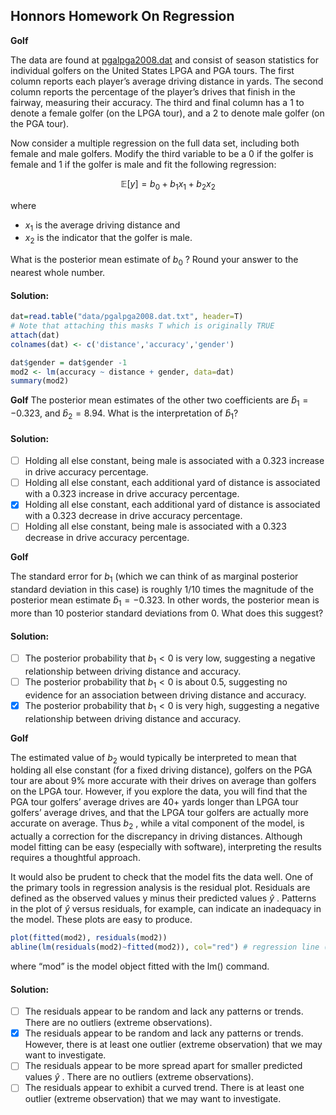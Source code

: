 ## Honnors Homework On Regression

::: {#exr-hregression-golf-1}
[**Golf**]{.column-margin}

The data are found at [pgalpga2008.dat](http://www.stat.ufl.edu/~winner/data/pgalpga2008.dat) and consist of season statistics for individual golfers on the United States LPGA and PGA tours. The first column reports each player's average driving distance in yards. The second column reports the percentage of the player's drives that finish in the fairway, measuring their accuracy. The third and final column has a 1 to denote a female golfer (on the LPGA tour), and a 2 to denote male golfer (on the PGA tour).

Now consider a multiple regression on the full data set, including both female and male golfers. Modify the third variable to be a 0 if the golfer is female and 1 if the golfer is male and fit the following regression:

$$\mathbb{E}[y] = b_0 + b_1x_1 + b_2x_2$$

where

-   $x_1$ is the average driving distance and
-   $x_2$ is the indicator that the golfer is male.

What is the posterior mean estimate of $b_0$ ? Round your answer to the nearest whole number.
:::

::: {.solution .callout-tip collapse="true"}
#### Solution:

```r
dat=read.table("data/pgalpga2008.dat.txt", header=T)
# Note that attaching this masks T which is originally TRUE
attach(dat)
colnames(dat) <- c('distance','accuracy','gender')

dat$gender = dat$gender -1
mod2 <- lm(accuracy ~ distance + gender, data=dat)
summary(mod2)
```
:::

::: {#exr-hregression-golf-2}
[**Golf**]{.column-margin} The posterior mean estimates of the other two coefficients are $\hat{b}_1=−0.323$, and $\hat{b}_2=8.94$. What is the interpretation of $\hat{b}_1$?
:::

::: {.solution .callout-tip collapse="true"}
#### Solution:

-   [ ] Holding all else constant, being male is associated with a 0.323 increase in drive accuracy percentage.
-   [ ] Holding all else constant, each additional yard of distance is associated with a 0.323 increase in drive accuracy percentage.
-   [x] Holding all else constant, each additional yard of distance is associated with a 0.323 decrease in drive accuracy percentage.
-   [ ] Holding all else constant, being male is associated with a 0.323 decrease in drive accuracy percentage.
:::

::: {#exr-hregression-golf-3}
[**Golf**]{.column-margin}

The standard error for $b_1$ (which we can think of as marginal posterior standard deviation in this case) is roughly 1/10 times the magnitude of the posterior mean estimate $\hat{b}_1=−0.323$. In other words, the posterior mean is more than 10 posterior standard deviations from 0. What does this suggest?
:::

::: {.solution .callout-tip collapse="true"}
#### Solution:

-   [ ] The posterior probability that $b_1<0$ is very low, suggesting a negative relationship between driving distance and accuracy.
-   [ ] The posterior probability that $b_1<0$ is about 0.5, suggesting no evidence for an association between driving distance and accuracy.
-   [x] The posterior probability that $b_1<0$ is very high, suggesting a negative relationship between driving distance and accuracy.
:::

::: {#exr-hregression-golf-4}
[**Golf**]{.column-margin}

The estimated value of $b_2$ would typically be interpreted to mean that holding all else constant (for a fixed driving distance), golfers on the PGA tour are about 9% more accurate with their drives on average than golfers on the LPGA tour. However, if you explore the data, you will find that the PGA tour golfers' average drives are 40+ yards longer than LPGA tour golfers' average drives, and that the LPGA tour golfers are actually more accurate on average. Thus $b_2$ , while a vital component of the model, is actually a correction for the discrepancy in driving distances. Although model fitting can be easy (especially with software), interpreting the results requires a thoughtful approach.

It would also be prudent to check that the model fits the data well. One of the primary tools in regression analysis is the residual plot. Residuals are defined as the observed values y minus their predicted values  $\hat{y}$ . Patterns in the plot of  $\hat{y}$ versus residuals, for example, can indicate an inadequacy in the model. These plots are easy to produce.

```r
plot(fitted(mod2), residuals(mod2))
abline(lm(residuals(mod2)~fitted(mod2)), col="red") # regression line (y~x)
```

where "mod" is the model object fitted with the lm() command.
:::

::: {.solution .callout-tip collapse="true"}
#### Solution:

-   [ ] The residuals appear to be random and lack any patterns or trends. There are no outliers (extreme observations).
-   [X] The residuals appear to be random and lack any patterns or trends. However, there is at least one outlier (extreme observation) that we may want to investigate.
-   [ ] The residuals appear to be more spread apart for smaller predicted values $\hat{y}$ . There are no outliers (extreme observations).
-   [ ] The residuals appear to exhibit a curved trend. There is at least one outlier (extreme observation) that we may want to investigate.

:::
